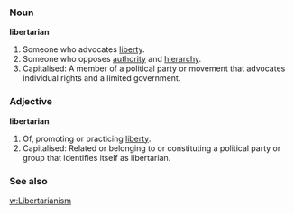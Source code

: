 ===Noun===
'''libertarian'''

# Someone who advocates [[liberty]].
# Someone who opposes [[authority]] and [[hierarchy]].
# Capitalised: A member of a political party or movement that advocates individual rights and a limited government.

===Adjective===
'''libertarian'''

# Of, promoting or practicing [[liberty]].
# Capitalised: Related or belonging to or constituting a political party or group that identifies itself as libertarian.

===See also===
[[w:Libertarianism]]